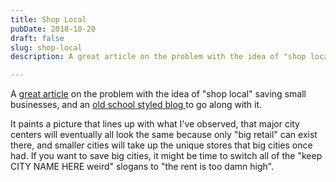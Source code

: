 ```yaml
---
title: Shop Local
pubDate: 2018-10-20
draft: false
slug: shop-local
description: A great article on the problem with the idea of "shop local" saving small businesses, and an [old school styled blog ](https://vanishingnewyork.blogspot.com/)to go along with it.

---
```


A [great article](https://www.vox.com/the-goods/2018/10/16/17980424/shop-local-jeremiah-moss 'the problem with shop local') on the problem with the idea of "shop local" saving small businesses, and an [old school styled blog ](https://vanishingnewyork.blogspot.com/)to go along with it.

It paints a picture that lines up with what I've observed, that major city centers will eventually all look the same because only "big retail" can exist there, and smaller cities will take up the unique stores that big cities once had. If you want to save big cities, it might be time to switch all of the "keep CITY NAME HERE weird" slogans to "the rent is too damn high".
